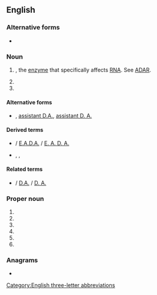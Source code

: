 {{also|ada|Ada|ADA|āda|ādā|aða|-ada|A.D.A.|A. D. A.}}
==English==

===Alternative forms===
* {{alter|en|A.D.A.|A. D. A.}}

===Noun===
{{en-noun}}

# {{initialism of|[[adenosine]] [[deaminase]]|nodot=1|lang=en}}, the [[enzyme]] that specifically affects [[RNA]]. See [[ADAR]].
# {{initialism of|[[assistant]] [[district attorney]]|lang=en}}
# {{acronym of|lang=en|[[anti-doping]] [[agency]]}}

====Alternative forms====
* {{sense|assistant district attorney}} {{l|en|assistant DA}}, [[assistant D.A.]], [[assistant D. A.]]

====Derived terms====
* {{sense|assistant district attorney}} {{l|en|EADA}} / [[E.A.D.A.]] / [[E. A. D. A.]] {{gloss|[[executive assistant district attorney]]}}
* {{sense|anti-doping agency}} {{l|en|WADA}}, {{l|en|USADA}}, {{l|en|RUSADA}}

====Related terms====
* {{sense|[[assistant district attorney]]}} {{l|en|DA}} / [[D.A.]] / [[D. A.]] {{gloss|[[district attorney]]}}

===Proper noun===
{{en-proper noun}}

# {{initialism of|[[w:American Dental Association|American Dental Association]]|lang=en}}
# {{initialism of|[[w:Americans for Democratic Action|Americans for Democratic Action]]|lang=en}}
# {{initialism of|[[w:Americans with Disabilities Act|Americans with Disabilities Act]]|lang=en}}
# {{initialism of|[[w:American Diabetes Association|American Diabetes Association]]|lang=en}}
# {{initialism of|[[w:Air Defense Artillery Branch (United States Army)|Air Defense Artillery]]|lang=en}}
# {{initialism of|[[w:Association of Drainage Authorities|Association of Drainage Authorities]]|lang=en}}

===Anagrams===
* {{anagrams|en|AAD|aad}}

[[Category:English three-letter abbreviations]]